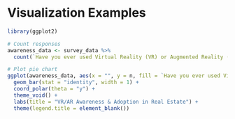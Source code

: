 # Visualization Examples
```r
library(ggplot2)

# Count responses
awareness_data <- survey_data %>%
  count(`Have you ever used Virtual Reality (VR) or Augmented Reality (AR) in real estate?`)

# Plot pie chart
ggplot(awareness_data, aes(x = "", y = n, fill = `Have you ever used Virtual Reality (VR) or Augmented Reality (AR) in real estate?`)) +
  geom_bar(stat = "identity", width = 1) +
  coord_polar(theta = "y") +
  theme_void() +
  labs(title = "VR/AR Awareness & Adoption in Real Estate") +
  theme(legend.title = element_blank())

```